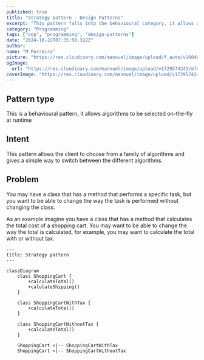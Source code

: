 ```yaml
---
published: true
title: "Strategy pattern - Design Patterns"
excerpt: "This pattern falls into the behavioural category, it allows algorithms to be selected on-the-fly at runtime"
category: "Programming"
tags: ["oop", "programming", "design-patterns"]
date: "2024-10-22T07:35:00.322Z"
author:
name: "M Ferreira"
picture: "https://res.cloudinary.com/mannuel/image/upload/f_auto/v1604067445/images/mee.jpg"
ogImage:
  url: "https://res.cloudinary.com/mannuel/image/upload/v1729574243/mfcom/uvqa1m0nuuoahqii7mof.png"
coverImage: "https://res.cloudinary.com/mannuel/image/upload/v1729574243/mfcom/uvqa1m0nuuoahqii7mof.png"
---
```


## Pattern type

This is a behavioural pattern, it allows algorithms to be selected on-the-fly at runtime

## Intent

This pattern allows the client to choose from a family of algorithms and gives a simple way to switch between the different algorithms.

## Problem

You may have a class that has a method that performs a specific task, but you want to be able to change the way the task is performed without changing the class.

As an example imagine you have a class that has a method that calculates the total cost of a shopping cart.
You may want to be able to change the way the total is calculated, for example, you may want to calculate the total with or without tax.

```mermaid
---
title: Strategy pattern
---

classDiagram
    class ShoppingCart {
        +calculateTotal()
        +calulateShipping()
    }

    class ShoppingCartWithTax {
        +calculateTotal()
    }

    class ShoppingCartWithoutTax {
        +calculateTotal()
    }

    ShoppingCart <|-- ShoppingCartWithTax
    ShoppingCart <|-- ShoppingCartWithoutTax
```
